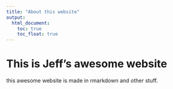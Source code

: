 ```yaml
---
title: "About this website"
output: 
  html_document:
    toc: true
    toc_float: true
---
```


# This is Jeff's awesome website

this awesome website is made in rmarkdown and other stuff. 